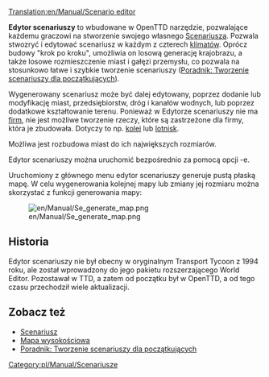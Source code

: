 [[Translation:en/Manual/Scenario editor]]
{{pl/Manual/Spis treści}}

'''Edytor scenariuszy''' to wbudowane w OpenTTD narzędzie, pozwalające każdemu graczowi na stworzenie swojego własnego [[pl/Archive/Manual/Scenariusz|Scenariusza]]. Pozwala stwozryć i edytować scenariusz w każdym z czterech [[pl/Manual/Klimat|klimatów]]. Oprócz budowy "krok po kroku", umożliwia on losową generację krajobrazu, a także losowe rozmieszczenie miast i gałęzi przemysłu, co pozwala na stosunkowo łatwe i szybkie tworzenie scenariuszy ([https://openttd-polska.pl/Thread-Jak-stworzy%C4%87-w%C5%82asn%C4%85-map%C4%99-scenariusz-edytor-scenariuszy-dla-pocz%C4%85tkuj%C4%85cych Poradnik: Tworzenie scenariuszy dla początkujących]).

Wygenerowany scenariusz może być dalej edytowany, poprzez dodanie lub modyfikację miast, przedsiębiorstw, dróg i kanałów wodnych, lub poprzez dodatkowe kształtowanie terenu. Ponieważ w Edytorze scenariuszy nie ma [[pl/Manual/Firma transportowa|firm]], nie jest możliwe tworzenie rzeczy, które są zastrzeżone dla firmy, która je zbudowała. Dotyczy to np. [[pl/Manual/Linie kolejowe|kolei]] lub [[pl/Lotnisko|lotnisk]].

Możliwa jest rozbudowa miast do ich największych rozmiarów. 

Edytor scenariuszy można uruchomić bezpośrednio za pomocą opcji -e.

Uruchomiony z głównego menu edytor scenariuszy generuje pustą płaską mapę. W celu wygenerowania kolejnej mapy lub zmiany jej rozmiaru można skorzystać z funkcji generowania mapy:

[[File:en/Manual/Se generate map.png]]

==Historia==
Edytor scenariuszy nie był obecny w oryginalnym Transport Tycoon z 1994 roku, ale został wprowadzony do jego pakietu rozszerzającego World Editor. Pozostawał w TTD, a zatem od początku był w OpenTTD, a od tego czasu przechodził wiele aktualizacji.

==Zobacz też==
* [[pl/Archive/Manual/Scenariusz|Scenariusz]]
* [[pl/Manual/Mapa wysokościowa|Mapa wysokościowa]]
* [https://openttd-polska.pl/Thread-Jak-stworzy%C4%87-w%C5%82asn%C4%85-map%C4%99-scenariusz-edytor-scenariuszy-dla-pocz%C4%85tkuj%C4%85cych Poradnik: Tworzenie scenariuszy dla początkujących]

[[Category:pl/Manual/Scenariusze]]